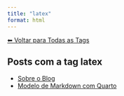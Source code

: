 ```yaml
---
title: "latex"
format: html
---
```


[⬅ Voltar para Todas as Tags](../tags.qmd)

## Posts com a tag **latex**

- [Sobre o Blog](/posts/pessoal/sobre-o-blog.html)
- [Modelo de Markdown com Quarto](/posts/programacao/modelos-markdown.html)
